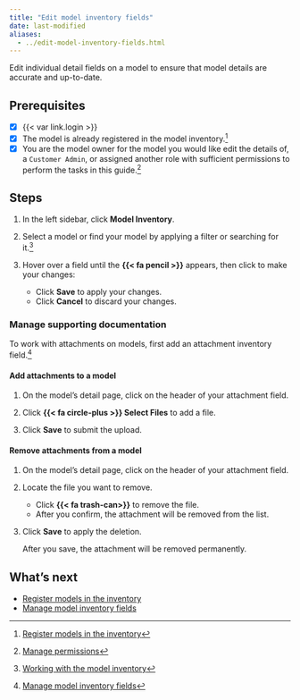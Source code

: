 ```yaml
---
title: "Edit model inventory fields"
date: last-modified
aliases:
  - ../edit-model-inventory-fields.html
---
```


Edit individual detail fields on a model to ensure that model details are accurate and up-to-date.

::: {.attn}

## Prerequisites

- [x] {{< var link.login >}}
- [x] The model is already registered in the model inventory.[^1]
- [x] You are the model owner for the model you would like edit the details of, a `Customer Admin`, or assigned another role with sufficient permissions to perform the tasks in this guide.[^2]

:::

## Steps

1. In the left sidebar, click **Model Inventory**. 

2. Select a model or find your model by applying a filter or searching for it.[^3]

3. Hover over a field until the **{{< fa pencil >}}** appears, then click to make your changes:  

   - Click **Save** to apply your changes.
   - Click **Cancel** to discard your changes.

### Manage supporting documentation

::: {.callout title="Uploaded files must be less than 50 MB each in size."}
To work with attachments on models, first add an attachment inventory field.[^4]
:::

#### Add attachments to a model

1. On the model's detail page, click on the header of your attachment field.

2. Click **{{< fa circle-plus >}} Select Files** to add a file.

3. Click **Save** to submit the upload.

#### Remove attachments from a model

1. On the model's detail page, click on the header of your attachment field.

2. Locate the file you want to remove.

   - Click **{{< fa trash-can>}}** to remove the file. 
   - After you confirm, the attachment will be removed from the list.

3. Click **Save** to apply the deletion. 

   After you save, the attachment will be removed permanently.

## What's next

- [Register models in the inventory](register-models-in-inventory.qmd)
- [Manage model inventory fields](manage-model-inventory-fields.qmd)


<!-- FOOTNOTES -->

[^1]: [Register models in the inventory](register-models-in-inventory.qmd)

[^2]: [Manage permissions](/guide/configuration/manage-permissions.qmd)

[^3]: [Working with the model inventory](/guide/model-inventory/working-with-model-inventory.qmd#search-filter-and-sort-models)

[^4]: [Manage model inventory fields](manage-model-inventory-fields.qmd#inventory-field-types)
